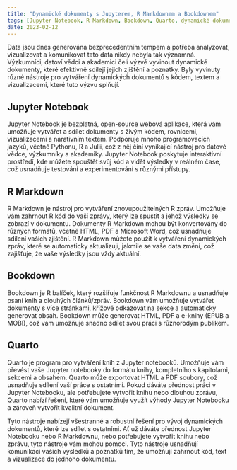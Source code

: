 ```yaml
---
title: "Dynamické dokumenty s Jupyterem, R Markdownem a Bookdownem"
tags: [Jupyter Notebook, R Markdown, Bookdown, Quarto, dynamické dokumenty, analýza dat, vizualizace, komunikace, reprodukovatelné zprávy, datová věda, výzkum, akademie]
date: 2023-02-12
---
```


Data jsou dnes generována bezprecedentním tempem a potřeba analyzovat, vizualizovat a komunikovat tato data nikdy nebyla tak významná. Výzkumníci, datoví vědci a akademici čelí výzvě vyvinout dynamické dokumenty, které efektivně sdílejí jejich zjištění a poznatky. Byly vyvinuty různé nástroje pro vytváření dynamických dokumentů s kódem, textem a vizualizacemi, které tuto výzvu splňují.


<CiteDrive />

## Jupyter Notebook

Jupyter Notebook je bezplatná, open-source webová aplikace, která vám umožňuje vytvářet a sdílet dokumenty s živým kódem, rovnicemi, vizualizacemi a narativním textem. Podporuje mnoho programovacích jazyků, včetně Pythonu, R a Julii, což z něj činí vynikající nástroj pro datové vědce, výzkumníky a akademiky. Jupyter Notebook poskytuje interaktivní prostředí, kde můžete spouštět svůj kód a vidět výsledky v reálném čase, což usnadňuje testování a experimentování s různými přístupy.

## R Markdown

R Markdown je nástroj pro vytváření znovupoužitelných R zpráv. Umožňuje vám zahrnout R kód do vaší zprávy, který lze spustit a jehož výsledky se zobrazí v dokumentu. Dokumenty R Markdown mohou být konvertovány do různých formátů, včetně HTML, PDF a Microsoft Word, což usnadňuje sdílení vašich zjištění. R Markdown můžete použít k vytváření dynamických zpráv, které se automaticky aktualizují, jakmile se vaše data změní, což zajišťuje, že vaše výsledky jsou vždy aktuální.

## Bookdown

Bookdown je R balíček, který rozšiřuje funkčnost R Markdownu a usnadňuje psaní knih a dlouhých článků/zpráv. Bookdown vám umožňuje vytvářet dokumenty s více stránkami, křížově odkazovat na sekce a automaticky generovat obsah. Bookdown může generovat HTML, PDF a e-knihy (EPUB a MOBI), což vám umožňuje snadno sdílet svou práci s různorodým publikem.

## Quarto

Quarto je program pro vytváření knih z Jupyter notebooků. Umožňuje vám převést vaše Jupyter notebooky do formátu knihy, kompletního s kapitolami, sekcemi a obsahem. Quarto může exportovat HTML a PDF soubory, což usnadňuje sdílení vaší práce s ostatními. Pokud dáváte přednost práci v Jupyter Notebooku, ale potřebujete vytvořit knihu nebo dlouhou zprávu, Quarto nabízí řešení, které vám umožňuje využít výhody Jupyter Notebooku a zároveň vytvořit kvalitní dokument.

Tyto nástroje nabízejí všestranné a robustní řešení pro vývoj dynamických dokumentů, které lze sdílet s ostatními. Ať už dáváte přednost Jupyter Notebooku nebo R Markdownu, nebo potřebujete vytvořit knihu nebo zprávu, tyto nástroje vám mohou pomoci. Tyto nástroje usnadňují komunikaci vašich výsledků a poznatků tím, že umožňují zahrnout kód, text a vizualizace do jednoho dokumentu.
